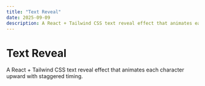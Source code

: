 ```yaml
---
title: "Text Reveal"
date: 2025-09-09
description: A React + Tailwind CSS text reveal effect that animates each character upward with staggered timing.
---
```


# Text Reveal

A React + Tailwind CSS text reveal effect that animates each character upward with staggered timing.

<TextReveal />